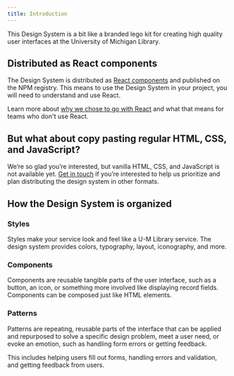 ```yaml
---
title: Introduction
---
```



<Text lede>This Design System is a bit like a branded lego kit for creating high quality user interfaces at the University of Michigan Library.</Text>

## Distributed as React components

The Design System is distributed as [React components](/about/glossary/#react) and published on the NPM registry. This means to use the Design System in your project, you will need to understand and use React.

Learn more about [why we chose to go with React](/articles/why-react) and what that means for teams who don't use React.

## But what about copy pasting regular HTML, CSS, and JavaScript?

We’re so glad you’re interested, but vanilla HTML, CSS, and JavaScript is not available yet. [Get in touch](/about/design-system-team#contact-us) if you’re interested to help us prioritize and plan distributing the design system in other formats.

## How the Design System is organized

### Styles

Styles make your service look and feel like a U-M Library service. The design system provides colors, typography, layout, iconography, and more.

### Components

Components are reusable tangible parts of the user interface, such as a button, an icon, or something more involved like displaying record fields. Components can be composed just like HTML elements.

### Patterns

Patterns are repeating, reusable parts of the interface that can be applied and repurposed to solve a specific design problem, meet a user need, or evoke an emotion, such as handling form errors or getting feedback.

This includes helping users fill out forms, handling errors and validation, and getting feedback from users.
